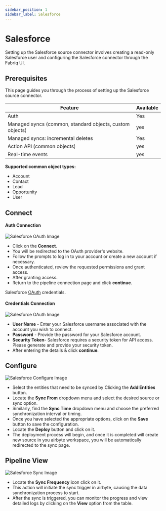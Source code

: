 ```yaml
---
sidebar_position: 1
sidebar_label: Salesforce
---
```

# Salesforce

Setting up the Salesforce source connector involves creating a read-only Salesforce user and configuring the Salesforce connector through the Fabriq UI.

## Prerequisites
This page guides you through the process of setting up the Salesforce source connector.

| Feature | Available  |
|----------|----------|
| Auth    | Yes   |
| Managed syncs (common, standard objects, custom objects)    | yes  |
| Managed syncs: incremental deletes    | Yes   |
| Action API (common objects)    | yes  |
| Real-time events    | yes  |

**Supported common object types:**

- Account
- Contact
- Lead
- Opportunity
- User

## Connect

#### Auth Connection

![Salesforce OAuth Image](/img/salesforce_oauth.png)

- Click on the **Connect**.
- You will be redirected to the OAuth provider's website.
- Follow the prompts to log in to your account or create a new account if necessary.
- Once authenticated, review the requested permissions and grant access.
- After granting access.
- Return to the pipeline connection page and click **continue**.

Salesforce [OAuth](https://help.salesforce.com/s/articleView?id=sf.remoteaccess_oauth_tokens_scopes.htm&type=5) credentials.


#### Credentials Connection

![Salesforce OAuth Image](/img/salesforce_connect.png)

- **User Name** -  Enter your Salesforce username associated with the account you wish to connect.
- **Password** - Provide the password for your Salesforce account.
- **Security Token**-  Salesforce requires a security token for API access. Please generate and provide your security token.
- After entering the details & click **continue**.

## Configure

![Salesforce Configure Image](/img/salesforce_configure.png)

- Select the entities that need to be synced by Clicking the **Add Entities** button.
- Locate the **Sync From** dropdown menu and select the desired source or sync option.
- Similarly, find the **Sync Time** dropdown menu and choose the preferred synchronization interval or timing.
- Once you have selected the appropriate options, click on the **Save** button to save the configuration.
- Locate the **Deploy** button and click on it.
- The deployment process will begin, and once it is completed will create new source in you airbyte workspace, you will be automatically redirected to the sync page.

## Pipeline View

![Salesforce Sync Image](/img/salesforce_sync.png)

- Locate the **Sync Frequency** icon click on it.
- This action will initiate the sync trigger in airbyte, causing the data synchronization process to start.
- After the sync is triggered, you can monitor the progress and view detailed logs by clicking on the **View** option from the table.